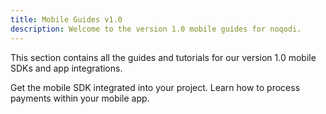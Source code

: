 ```yaml
---
title: Mobile Guides v1.0
description: Welcome to the version 1.0 mobile guides for noqodi.
---
```


This section contains all the guides and tutorials for our version 1.0 mobile SDKs and app integrations.

<CardGrid>
    <Card title="SDK Setup" icon="rocket">
        Get the mobile SDK integrated into your project.
    </Card>
    <Card title="In-App Payments" icon="credit-card">
        Learn how to process payments within your mobile app.
    </Card>
</CardGrid>